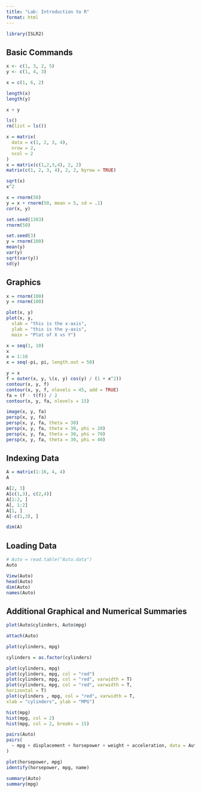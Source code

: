 ```yaml
---
title: "Lab: Introduction to R"
format: html
---
```


```r
library(ISLR2)
```

## Basic Commands

```r
x <- c(1, 3, 2, 5)
y <- c(1, 4, 3)

x = c(1, 6, 2)

length(x)
length(y)

x + y

ls()
rm(list = ls())

x = matrix(
  data = c(1, 2, 3, 4), 
  nrow = 2,
  ncol = 2
)
x = matrix(c(1,2,3,4), 2, 2)
matrix(c(1, 2, 3, 4), 2, 2, byrow = TRUE)

sqrt(x)
x^2

x = rnorm(50)
y = x + rnorm(50, mean = 5, sd = .1)
cor(x, y)

set.seed(1303)
rnorm(50)

set.seed(3)
y = rnorm(100)
mean(y)
var(y)
sqrt(var(y))
sd(y)
```

## Graphics

```r
x = rnorm(100)
y = rnorm(100)

plot(x, y)
plot(x, y,
  xlab = "this is the x-axis",
  ylab = "this is the y-axis",
  main = "Plot of X vs Y")

x = seq(1, 10)
x
x = 1:10
x = seq(-pi, pi, length.out = 50)

y = x
f = outer(x, y, \(x, y) cos(y) / (1 + x^2))
contour(x, y, f)
contour(x, y, f, nlevels = 45, add = TRUE)
fa = (f - t(f)) / 2
contour(x, y, fa, nlevels = 15)

image(x, y, fa)
persp(x, y, fa)
persp(x, y, fa, theta = 30)
persp(x, y, fa, theta = 30, phi = 20)
persp(x, y, fa, theta = 30, phi = 70)
persp(x, y, fa, theta = 30, phi = 40)
```

## Indexing Data

```r
A = matrix(1:16, 4, 4)
A

A[2, 3]
A[c(1,3), c(2,4)]
A[1:2, ]
A[, 1:2]
A[1, ]
A[-c(1,3), ]

dim(A)
```

## Loading Data

```r
# Auto = read.table("Auto.data")
Auto

View(Auto)
head(Auto)
dim(Auto)
names(Auto)
```

## Additional Graphical and Numerical Summaries

```r
plot(Auto$cylinders, Auto$mpg)

attach(Auto)

plot(cylinders, mpg)

cylinders = as.factor(cylinders)

plot(cylinders, mpg)
plot(cylinders, mpg, col = "red")
plot(cylinders, mpg, col = "red", varwidth = T)
plot(cylinders, mpg, col = "red", varwidth = T,
horizontal = T)
plot(cylinders , mpg, col = "red", varwidth = T,
xlab = "cylinders", ylab = "MPG")

hist(mpg)
hist(mpg, col = 2)
hist(mpg, col = 2, breaks = 15)

pairs(Auto)
pairs(
  ~ mpg + displacement + horsepower + weight + acceleration, data = Auto
)

plot(horsepower, mpg)
identify(horsepower, mpg, name)

summary(Auto)
summary(mpg)
```

